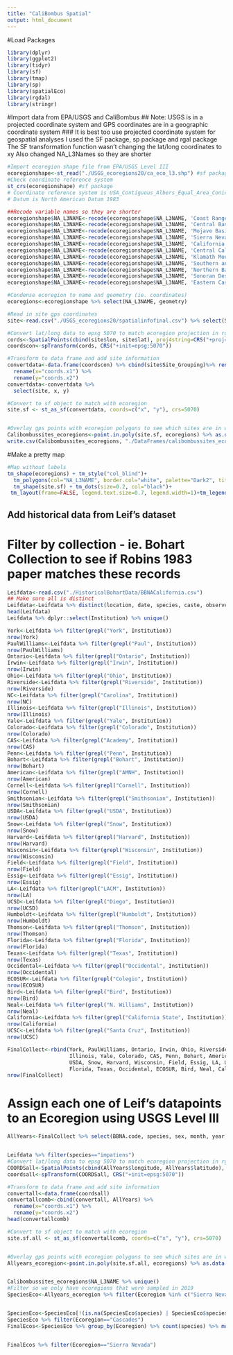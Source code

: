```yaml
---
title: "CaliBombus Spatial"
output: html_document
---
```


#Load Packages
```r
library(dplyr)
library(ggplot2)
library(tidyr)
library(sf)
library(tmap)
library(sp)
library(spatialEco)
library(rgdal)
library(stringr)


```

#Import data from EPA/USGS and CaliBombus
## Note: USGS is in a projected coordinate system and GPS coordinates are in a geographic coordinate system 
### It is best too use projected coordinate system for geospatial analyses
I used the SF package, sp package and rgal package
The SF transformation function wasn't changing the lat/long coordinates to xy 
Also changed NA_L3Names so they are shorter 
```r
#Import ecoregion shape file from EPA/USGS Level III 
ecoregionshape<-st_read("./USGS_ecoregions20/ca_eco_l3.shp") #sf package
#Check coordinate reference system 
st_crs(ecoregionshape) #sf package
# Coordinate reference system is USA_Contiguous_Albers_Equal_Area_Conic_USGS_version
# Datum is North American Datum 1983

##Recode variable names so they are shorter 
ecoregionshape$NA_L3NAME<-recode(ecoregionshape$NA_L3NAME, 'Coast Range' = "Coast Range")
ecoregionshape$NA_L3NAME<-recode(ecoregionshape$NA_L3NAME, 'Central Basin and Range' = "Central Basin")
ecoregionshape$NA_L3NAME<-recode(ecoregionshape$NA_L3NAME, 'Mojave Basin and Range' = "Mojave Basin Range")
ecoregionshape$NA_L3NAME<-recode(ecoregionshape$NA_L3NAME, 'Sierra Nevada' = "Sierra Nevada")
ecoregionshape$NA_L3NAME<-recode(ecoregionshape$NA_L3NAME, 'California Coastal Sage, Chaparral, and Oak Woodlands' = "Coastal Sage")
ecoregionshape$NA_L3NAME<-recode(ecoregionshape$NA_L3NAME, 'Central California Valley' = "Central California Valley")
ecoregionshape$NA_L3NAME<-recode(ecoregionshape$NA_L3NAME, 'Klamath Mountains' = "Klamath")
ecoregionshape$NA_L3NAME<-recode(ecoregionshape$NA_L3NAME, 'Southern and Baja California Pine-Oak Mountains' = "Southern California Mountains")
ecoregionshape$NA_L3NAME<-recode(ecoregionshape$NA_L3NAME, 'Northern Basin and Range' = "Northern Basin")
ecoregionshape$NA_L3NAME<-recode(ecoregionshape$NA_L3NAME, 'Sonoran Desert' = "Sonoran Desert")
ecoregionshape$NA_L3NAME<-recode(ecoregionshape$NA_L3NAME, 'Eastern Cascades Slopes and Foothills' = "Eastern Cascades")

#Condense ecoregion to name and geometry (ie. coordinates)
ecoregions<-ecoregionshape %>% select(NA_L3NAME, geometry)

#Read in site gps coordinates
site<-read.csv("./USGS_ecoregions20/spatialinfofinal.csv") %>% select(Site_Grouping, lon, lat) 

#Convert lat/long data to epsg 5070 to match ecoregion projection in rgdal package
cords<-SpatialPoints(cbind(site$lon, site$lat), proj4string=CRS("+proj=longlat"))
coordscon<-spTransform(cords, CRS("+init=epsg:5070"))

#Transform to data frame and add site information 
convertdata<-data.frame(coordscon) %>% cbind(site$Site_Grouping)%>% rename(site="site$Site_Grouping" ) %>% 
  rename(x="coords.x1") %>% 
  rename(y="coords.x2")
convertdata<-convertdata %>% 
  select(site, x, y)

#Convert to sf object to match with ecoregion 
site.sf <- st_as_sf(convertdata, coords=c("x", "y"), crs=5070) 


#Overlay gps points with ecoregion polygons to see which sites are in which ecoregions
Calibombussites_ecoregions<-point.in.poly(site.sf, ecoregions) %>% as.data.frame()
write.csv(Calibombussites_ecoregions, "./DataFrames/calibombussites_ecoregion.csv")
```
#Make a pretty map 
```r
#Map without labels
tm_shape(ecoregions) + tm_style("col_blind")+
  tm_polygons(col="NA_L3NAME", border.col="white", palette="Dark2", title="Ecoregion")+
  tm_shape(site.sf) + tm_dots(size=0.2, col="black")+
 tm_layout(frame=FALSE, legend.text.size=0.7, legend.width=1)+tm_legend(legend.position=c("right", "top"), outside=TRUE) 

```

## Add historical data from Leif's dataset
# Filter by collection - ie. Bohart Collection to see if Robins 1983 paper matches these records
```r
Leifdata<-read.csv("./HistoricalBohartData/BBNACalifornia.csv")
## Make sure all is distinct 
Leifdata<-Leifdata %>% distinct(location, date, species, caste, observers, .keep_all=TRUE) 
head(Leifdata)
Leifdata %>% dplyr::select(Institution) %>% unique()
```

```r
York<-Leifdata %>% filter(grepl("York", Institution))
nrow(York)
PaulWilliams<-Leifdata %>% filter(grepl("Paul", Institution))
nrow(PaulWilliams)
Ontario<-Leifdata %>% filter(grepl("Ontario", Institution))
Irwin<-Leifdata %>% filter(grepl("Irwin", Institution))
nrow(Irwin)
Ohio<-Leifdata %>% filter(grepl("Ohio", Institution))
Riverside<-Leifdata %>% filter(grepl("Riverside", Institution))
nrow(Riverside)
NC<-Leifdata %>% filter(grepl("Carolina", Institution))
nrow(NC)
Illinois<-Leifdata %>% filter(grepl("Illinois", Institution))
nrow(Illinois)
Yale<-Leifdata %>% filter(grepl("Yale", Institution))
Colorado<-Leifdata %>% filter(grepl("Colorado", Institution))
nrow(Colorado)
CAS<-Leifdata %>% filter(grepl("Academy", Institution))
nrow(CAS)
Penn<-Leifdata %>% filter(grepl("Penn", Institution))
Bohart<-Leifdata %>% filter(grepl("Bohart", Institution))
nrow(Bohart)
American<-Leifdata %>% filter(grepl("AMNH", Institution))
nrow(American)
Cornell<-Leifdata %>% filter(grepl("Cornell", Institution))
nrow(Cornell)
Smithsonian<-Leifdata %>% filter(grepl("Smithsonian", Institution))
nrow(Smithsonian)
USDA<-Leifdata %>% filter(grepl("USDA", Institution))
nrow(USDA)
Snow<-Leifdata %>% filter(grepl("Snow", Institution))
nrow(Snow)
Harvard<-Leifdata %>% filter(grepl("Harvard", Institution))
nrow(Harvard)
Wisconsin<-Leifdata %>% filter(grepl("Wisconsin", Institution))
nrow(Wisconsin)
Field<-Leifdata %>% filter(grepl("Field", Institution))
nrow(Field)
Essig<-Leifdata %>% filter(grepl("Essig", Institution))
nrow(Essig)
LA<-Leifdata %>% filter(grepl("LACM", Institution))
nrow(LA)
UCSD<-Leifdata %>% filter(grepl("Diego", Institution))
nrow(UCSD)
Humboldt<-Leifdata %>% filter(grepl("Humboldt", Institution))
nrow(Humboldt)
Thomson<-Leifdata %>% filter(grepl("Thomson", Institution))
nrow(Thomson)
Florida<-Leifdata %>% filter(grepl("Florida", Institution))
nrow(Florida)
Texas<-Leifdata %>% filter(grepl("Texas", Institution))
nrow(Texas)
Occidental<-Leifdata %>% filter(grepl("Occidental", Institution))
nrow(Occidental)
ECOSUR<-Leifdata %>% filter(grepl("Colegio", Institution))
nrow(ECOSUR)
Bird<-Leifdata %>% filter(grepl("Bird", Institution))
nrow(Bird)
Neal<-Leifdata %>% filter(grepl("N. Williams", Institution))
nrow(Neal)
California<-Leifdata %>% filter(grepl("California State", Institution))
nrow(California)
UCSC<-Leifdata %>% filter(grepl("Santa Cruz", Institution))
nrow(UCSC)

FinalCollect<-rbind(York, PaulWilliams, Ontario, Irwin, Ohio, Riverside, NC, 
                    Illinois, Yale, Colorado, CAS, Penn, Bohart, American, Cornell, Smithsonain,
                    USDA, Snow, Harvard, Wisconsin, Field, Essig, LA, UCSD, Humboldt, Thomson, 
                    Florida, Texas, Occidental, ECOSUR, Bird, Neal, California, UCSC)
nrow(FinalCollect)
```


# Assign each one of Leif's datapoints to an Ecoregion using USGS Level III
```r
AllYears<-FinalCollect %>% select(BBNA.code, species, sex, month, year, longitude, latitude) %>% na.omit()


Leifdata %>% filter(species=="impatiens")
#Convert lat/long data to epsg 5070 to match ecoregion projection in rgdal package
COORDSall<-SpatialPoints(cbind(AllYears$longitude, AllYears$latitude), proj4string=CRS("+proj=longlat"))
coordsall<-spTransform(COORDSall, CRS("+init=epsg:5070"))

#Transform to data frame and add site information 
convertall<-data.frame(coordsall) 
convertallcomb<-cbind(convertall, AllYears) %>% 
  rename(x="coords.x1") %>% 
  rename(y="coords.x2")
head(convertallcomb)

#Convert to sf object to match with ecoregion 
site.sf.all <- st_as_sf(convertallcomb, coords=c("x", "y"), crs=5070) 


#Overlay gps points with ecoregion polygons to see which sites are in which ecoregions
Allyears_ecoregion<-point.in.poly(site.sf.all, ecoregions) %>% as.data.frame() %>% rename(Ecoregion=NA_L3NAME)


Calibombussites_ecoregions$NA_L3NAME %>% unique()
#Filter so we only have ecoregions that were sampled in 2019
SpeciesEco<-Allyears_ecoregion %>% filter(Ecoregion %in% c("Sierra Nevada", "Coastal Sage", "Coast Range", "Klamath", "Cascades", "Central Basin"))


SpeciesEco<-SpeciesEco[!(is.na(SpeciesEco$species) | SpeciesEco$species==""), ]
SpeciesEco %>% filter(Ecoregion=="Cascades")
FinalEcos<-SpeciesEco %>% group_by(Ecoregion) %>% count(species) %>% mutate(count=1) %>% mutate(EcoRichness=sum(count)) %>% rename("Richness"=n) %>% select(Ecoregion, species, EcoRichness)


FinalEcos %>% filter(Ecoregion=="Sierra Nevada")



```










